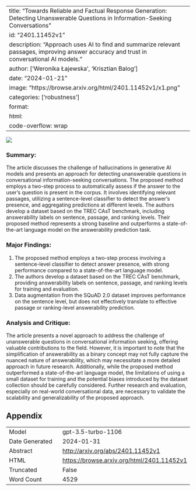 
---
title: "Towards Reliable and Factual Response Generation: Detecting Unanswerable Questions in Information-Seeking Conversations"
id: "2401.11452v1"
description: "Approach uses AI to find and summarize relevant passages, improving answer accuracy and trust in conversational AI models."
author: ['Weronika Łajewska', 'Krisztian Balog']
date: "2024-01-21"
image: "https://browse.arxiv.org/html/2401.11452v1/x1.png"
categories: ['robustness']
format:
  html:
    code-overflow: wrap
---

![](https://browse.arxiv.org/html/2401.11452v1/x1.png)

### Summary:
The article discusses the challenge of hallucinations in generative AI models and presents an approach for detecting unanswerable questions in conversational information-seeking conversations. The proposed method employs a two-step process to automatically assess if the answer to the user's question is present in the corpus. It involves identifying relevant passages, utilizing a sentence-level classifier to detect the answer's presence, and aggregating predictions at different levels. The authors develop a dataset based on the TREC CAsT benchmark, including answerability labels on sentence, passage, and ranking levels. Their proposed method represents a strong baseline and outperforms a state-of-the-art language model on the answerability prediction task.

### Major Findings:
1. The proposed method employs a two-step process involving a sentence-level classifier to detect answer presence, with strong performance compared to a state-of-the-art language model.
2. The authors develop a dataset based on the TREC CAsT benchmark, providing answerability labels on sentence, passage, and ranking levels for training and evaluation.
3. Data augmentation from the SQuAD 2.0 dataset improves performance on the sentence level, but does not effectively translate to effective passage or ranking-level answerability prediction.

### Analysis and Critique:
The article presents a novel approach to address the challenge of unanswerable questions in conversational information seeking, offering valuable contributions to the field. However, it is important to note that the simplification of answerability as a binary concept may not fully capture the nuanced nature of answerability, which may necessitate a more detailed approach in future research. Additionally, while the proposed method outperformed a state-of-the-art language model, the limitations of using a small dataset for training and the potential biases introduced by the dataset collection should be carefully considered. Further research and evaluation, especially on real-world conversational data, are necessary to validate the scalability and generalizability of the proposed approach.

## Appendix

|          |          |
|----------|----------|
| Model     | gpt-3.5-turbo-1106       |
| Date Generated     | 2024-01-31       |
| Abstract | [http://arxiv.org/abs/2401.11452v1](http://arxiv.org/abs/2401.11452v1)        |
| HTML     | [https://browse.arxiv.org/html/2401.11452v1](https://browse.arxiv.org/html/2401.11452v1)       |
| Truncated       | False       |
| Word Count       | 4529       |